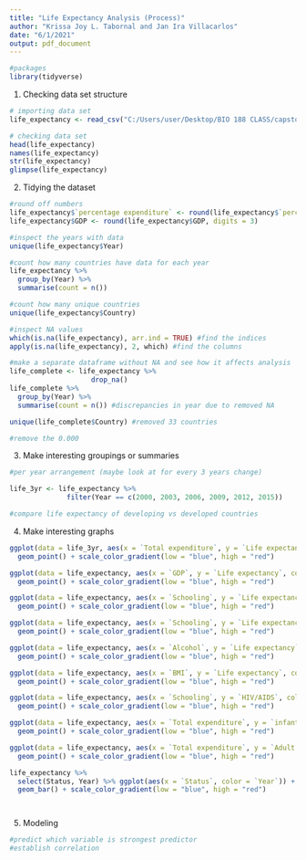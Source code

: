 ```yaml
---
title: "Life Expectancy Analysis (Process)"
author: "Krissa Joy L. Tabornal and Jan Ira Villacarlos"
date: "6/1/2021"
output: pdf_document
---
```

```r
#packages
library(tidyverse)

```

1. Checking data set structure
```r
# importing data set
life_expectancy <- read_csv("C:/Users/user/Desktop/BIO 188 CLASS/capstone-project-deliverables/Life Expectancy Data.csv")

# checking data set
head(life_expectancy)
names(life_expectancy)
str(life_expectancy)
glimpse(life_expectancy)

```

2. Tidying the dataset
```r

#round off numbers 
life_expectancy$`percentage expenditure` <- round(life_expectancy$`percentage expenditure`, digits = 3)
life_expectancy$GDP <- round(life_expectancy$GDP, digits = 3)

#inspect the years with data
unique(life_expectancy$Year)

#count how many countries have data for each year
life_expectancy %>%
  group_by(Year) %>%
  summarise(count = n())

#count how many unique countries
unique(life_expectancy$Country)

#inspect NA values
which(is.na(life_expectancy), arr.ind = TRUE) #find the indices
apply(is.na(life_expectancy), 2, which) #find the columns 

#make a separate dataframe without NA and see how it affects analysis
life_complete <- life_expectancy %>%
                    drop_na()
life_complete %>%
  group_by(Year) %>%
  summarise(count = n()) #discrepancies in year due to removed NA

unique(life_complete$Country) #removed 33 countries 

#remove the 0.000 
```

3. Make interesting groupings or summaries
```r
#per year arrangement (maybe look at for every 3 years change)

life_3yr <- life_expectancy %>%
              filter(Year == c(2000, 2003, 2006, 2009, 2012, 2015))

#compare life expectancy of developing vs developed countries 


```

4. Make interesting graphs
```r
ggplot(data = life_3yr, aes(x = `Total expenditure`, y = `Life expectancy`, color = Year)) +
  geom_point() + scale_color_gradient(low = "blue", high = "red")

ggplot(data = life_expectancy, aes(x = `GDP`, y = `Life expectancy`, color = Year)) +
  geom_point() + scale_color_gradient(low = "blue", high = "red")

ggplot(data = life_expectancy, aes(x = `Schooling`, y = `Life expectancy`, color = Year)) +
  geom_point() + scale_color_gradient(low = "blue", high = "red")

ggplot(data = life_expectancy, aes(x = `Schooling`, y = `Life expectancy`, color = Year)) +
  geom_point() + scale_color_gradient(low = "blue", high = "red")

ggplot(data = life_expectancy, aes(x = `Alcohol`, y = `Life expectancy`, color = Year)) +
  geom_point() + scale_color_gradient(low = "blue", high = "red")

ggplot(data = life_expectancy, aes(x = `BMI`, y = `Life expectancy`, color = Year)) +
  geom_point() + scale_color_gradient(low = "blue", high = "red")

ggplot(data = life_expectancy, aes(x = `Schooling`, y = `HIV/AIDS`, color = Year)) +
  geom_point() + scale_color_gradient(low = "blue", high = "red")

ggplot(data = life_expectancy, aes(x = `Total expenditure`, y = `infant deaths`, color = Year)) +
  geom_point() + scale_color_gradient(low = "blue", high = "red")

ggplot(data = life_expectancy, aes(x = `Total expenditure`, y = `Adult Mortality`, color = Year)) +
  geom_point() + scale_color_gradient(low = "blue", high = "red")

life_expectancy %>%
  select(Status, Year) %>% ggplot(aes(x = `Status`, color = `Year`)) +
  geom_bar() + scale_color_gradient(low = "blue", high = "red")




```
5. Modeling 
```r
#predict which variable is strongest predictor 
#establish correlation

```


